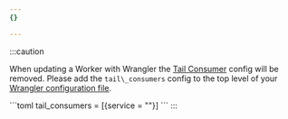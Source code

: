 ```yaml
---
{}

---
```



:::caution

When updating a Worker with Wrangler the [Tail Consumer](/workers/observability/logs/tail-workers) config will be removed. Please add the `tail\_consumers` config to the top level of your [Wrangler configuration file](/workers/wrangler/configuration/).

<WranglerConfig>
```toml
tail_consumers = [{service = "<TAIL_WORKER_NAME>"}]
```
</WranglerConfig>
:::
